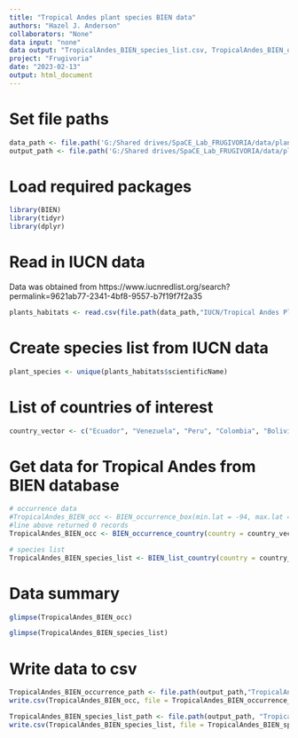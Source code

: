 ```yaml
---
title: "Tropical Andes plant species BIEN data"
authors: "Hazel J. Anderson"
collaborators: "None"
data input: "none"
data output: "TropicalAndes_BIEN_species_list.csv, TropicalAndes_BIEN_occurrence.csv"
project: "Frugivoria"
date: "2023-02-13"
output: html_document
---
```

# Set file paths
```r
data_path <- file.path('G:/Shared drives/SpaCE_Lab_FRUGIVORIA/data/plants/L0')
output_path <- file.path('G:/Shared drives/SpaCE_Lab_FRUGIVORIA/data/plants/L0')
```

# Load required packages
```r
library(BIEN)
library(tidyr)
library(dplyr)
```

# Read in IUCN data
Data was obtained from https://www.iucnredlist.org/search?permalink=9621ab77-2341-4bf8-9557-b7f19f7f2a35
```r
plants_habitats <- read.csv(file.path(data_path,"IUCN/Tropical Andes Plants - Search Results/habitats.csv"))
```

# Create species list from IUCN data
```r
plant_species <- unique(plants_habitats$scientificName)
```

# List of countries of interest
```r
country_vector <- c("Ecuador", "Venezuela", "Peru", "Colombia", "Bolivia")
```

# Get data for Tropical Andes from BIEN database
```r
# occurrence data
#TropicalAndes_BIEN_occ <- BIEN_occurrence_box(min.lat = -94, max.lat = -54, min.long = -24, max.long = 14,species = plant_species, all.taxonomy = TRUE, political.boundaries = TRUE, observation.type = TRUE)
#line above returned 0 records
TropicalAndes_BIEN_occ <- BIEN_occurrence_country(country = country_vector, all.taxonomy = TRUE, observation.type = TRUE, political.boundaries = TRUE, collection.info = TRUE)

# species list
TropicalAndes_BIEN_species_list <- BIEN_list_country(country = country_vector)
```

# Data summary
```r
glimpse(TropicalAndes_BIEN_occ)
```

```r
glimpse(TropicalAndes_BIEN_species_list)
```



# Write data to csv
```r
TropicalAndes_BIEN_occurrence_path <- file.path(output_path,"TropicalAndes_BIEN_occ.csv") 
write.csv(TropicalAndes_BIEN_occ, file = TropicalAndes_BIEN_occurrence_path)

TropicalAndes_BIEN_species_list_path <- file.path(output_path, "TropicalAndes_BIEN_species_list.csv")
write.csv(TropicalAndes_BIEN_species_list, file = TropicalAndes_BIEN_species_list_path)
```


